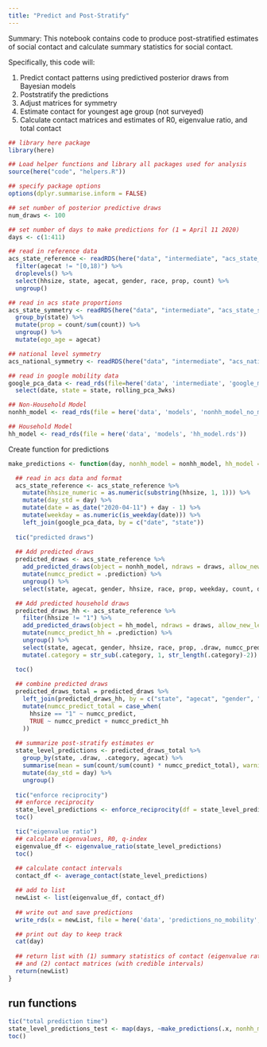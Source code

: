 ```yaml
---
title: "Predict and Post-Stratify"
---
```


Summary: This notebook contains code to produce post-stratified estimates of social contact and calculate summary statistics for social contact.  

Specifically, this code will: 

1. Predict contact patterns using predictived posterior draws from Bayesian models  
2. Poststratify the predictions
3. Adjust matrices for symmetry
4. Estimate contact for youngest age group (not surveyed)
5. Calculate contact matrices and estimates of R0, eigenvalue ratio, and total contact 

```r
## library here package 
library(here)

## Load helper functions and library all packages used for analysis 
source(here("code", "helpers.R"))

## specify package options 
options(dplyr.summarise.inform = FALSE)

## set number of posterior predictive draws
num_draws <- 100

## set number of days to make predictions for (1 = April 11 2020)
days <- c(1:411)
```

```r
## read in reference data
acs_state_reference <- readRDS(here("data", "intermediate", "acs_state_reference.rds")) %>% 
  filter(agecat != "[0,18)") %>% 
  droplevels() %>% 
  select(hhsize, state, agecat, gender, race, prop, count) %>% 
  ungroup()

## read in acs state proportions 
acs_state_symmetry <- readRDS(here("data", "intermediate", "acs_state_symmetry.rds")) %>% 
  group_by(state) %>% 
  mutate(prop = count/sum(count)) %>% 
  ungroup() %>% 
  mutate(ego_age = agecat)

## national level symmetry
acs_national_symmetry <- readRDS(here("data", "intermediate", "acs_national_symmetry.rds")) 

## read in google mobility data 
google_pca_data <- read_rds(file=here('data', 'intermediate', 'google_mobility_pca.rds')) %>% 
  select(date, state = state, rolling_pca_3wks)

## Non-Household Model
nonhh_model <- read_rds(file = here('data', 'models', 'nonhh_model_no_mobility.rds'))

## Household Model 
hh_model <- read_rds(file = here('data', 'models', 'hh_model.rds'))
```


Create function for predictions 

```r
make_predictions <- function(day, nonhh_model = nonhh_model, hh_model = hh_model, draws = 10){

  ## read in acs data and format 
  acs_state_reference <- acs_state_reference %>% 
    mutate(hhsize_numeric = as.numeric(substring(hhsize, 1, 1))) %>% 
    mutate(day_std = day) %>% 
    mutate(date = as_date("2020-04-11") + day - 1) %>% 
    mutate(weekday = as.numeric(is_weekday(date))) %>% 
    left_join(google_pca_data, by = c("date", "state"))
  
  tic("predicted draws")
  
  ## Add predicted draws 
  predicted_draws <- acs_state_reference %>%
    add_predicted_draws(object = nonhh_model, ndraws = draws, allow_new_levels = T) %>% 
    mutate(numcc_predict = .prediction) %>% 
    ungroup() %>% 
    select(state, agecat, gender, hhsize, race, prop, weekday, count, day_std, .draw, numcc_predict, .category)

  ## Add predicted household draws
  predicted_draws_hh <- acs_state_reference %>%
    filter(hhsize != "1") %>% 
    add_predicted_draws(object = hh_model, ndraws = draws, allow_new_levels = T) %>% 
    mutate(numcc_predict_hh = .prediction) %>% 
    ungroup() %>% 
    select(state, agecat, gender, hhsize, race, prop, .draw, numcc_predict_hh, .category) %>% 
    mutate(.category = str_sub(.category, 1, str_length(.category)-2))

  toc()
  
  ## combine predicted draws 
  predicted_draws_total = predicted_draws %>% 
    left_join(predicted_draws_hh, by = c("state", "agecat", "gender", "hhsize", "race", ".draw", ".category")) %>% 
    mutate(numcc_predict_total = case_when(
      hhsize == "1" ~ numcc_predict,
      TRUE ~ numcc_predict + numcc_predict_hh
    ))
  
  ## summarize post-stratify estimates er
  state_level_predictions <- predicted_draws_total %>%
    group_by(state, .draw, .category, agecat) %>% 
    summarise(mean = sum(count/sum(count) * numcc_predict_total), warnings = F) %>% 
    mutate(day_std = day) %>%  
    ungroup()
  
  tic("enforce reciprocity")
  ## enforce reciprocity 
  state_level_predictions <- enforce_reciprocity(df = state_level_predictions)
  toc()

  tic("eigenvalue ratio")
  ## calculate eigenvalues, R0, q-index 
  eigenvalue_df <- eigenvalue_ratio(state_level_predictions)
  toc()
  
  ## calculate contact intervals 
  contact_df <- average_contact(state_level_predictions)

  ## add to list  
  newList <- list(eigenvalue_df, contact_df)
  
  ## write out and save predictions 
  write_rds(x = newList, file = here('data', 'predictions_no_mobility', paste0('prediction_day', day, ".rds")))

  ## print out day to keep track 
  cat(day)
  
  ## return list with (1) summary statistics of contact (eigenvalue ratio, R0, q-index) 
  ## and (2) contact matrices (with credible intervals)
  return(newList)
}
```

## run functions 

```r
tic("total prediction time")
state_level_predictions_test <- map(days, ~make_predictions(.x, nonhh_model = nonhh_model, hh_model = hh_model, draws = num_draws))
toc()
```
